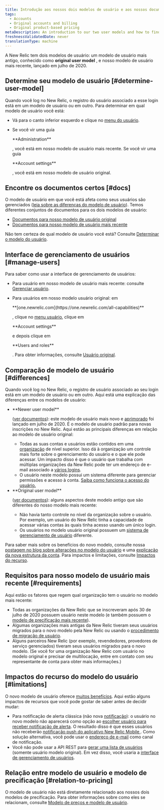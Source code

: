 ```yaml
---
title: Introdução aos nossos dois modelos de usuário e aos nossos documentos de gerenciamento de usuário
tags:
  - Accounts
  - Original accounts and billing
  - Original product-based pricing
metaDescription: An introduction to our two user models and how to find the user management docs you need.
freshnessValidatedDate: never
translationType: machine
---
```


A New Relic tem dois modelos de usuário: um modelo de usuário mais antigo, conhecido como <DNT>**original user model**</DNT> , e nosso modelo de usuário mais recente, lançado em julho de 2020.

## Determine seu modelo de usuário [#determine-user-model]

Quando você log no New Relic, o registro do usuário associado a esse login está em um modelo de usuário ou em outro. Para determinar em qual modelo de usuário você está:

* Vá para o canto inferior esquerdo e clique no [menu do usuário](/docs/accounts/accounts-billing/general-account-settings/intro-account-settings).

* Se você vir uma guia

  <DNT>
    **Administration**
  </DNT>

  , você está em nosso modelo de usuário mais recente. Se você vir uma guia

  <DNT>
    **Account settings**
  </DNT>

  , você está em nosso modelo de usuário original.

## Encontre os documentos certos [#docs]

O modelo de usuário em que você está afeta como seus usuários são gerenciados ([leia sobre as diferenças do modelo de usuário](#differences)). Temos diferentes conjuntos de documentos para os dois modelos de usuário:

* [Documentos para nosso modelo de usuário original](/docs/accounts/original-accounts-billing/original-users-roles/users-roles-original-user-model)
* [Documentos para nosso modelo de usuário mais recente](/docs/accounts/accounts-billing/new-relic-one-user-management/introduction-managing-users)

Não tem certeza de qual modelo de usuário você está? Consulte [Determinar o modelo do usuário](#determine-user-model).

## Interface de gerenciamento de usuários [#manage-users]

Para saber como usar a interface de gerenciamento de usuários:

* Para usuário em nosso modelo de usuário mais recente: consulte [Gerenciar usuário](/docs/accounts/accounts-billing/new-relic-one-user-management/user-management-ui-and-tasks#where).

* Para usuários em nosso modelo usuário original: em

  <DNT>
    **[one.newrelic.com](https://one.newrelic.com/all-capabilities)**
  </DNT>

  , clique no [menu usuário](/docs/accounts/accounts-billing/general-account-settings/intro-account-settings), clique em

  <DNT>
    **Account settings**
  </DNT>

  e depois clique em

  <DNT>
    **Users and roles**
  </DNT>

  . Para obter informações, consulte [Usuário original](/docs/accounts/original-accounts-billing/original-users-roles/users-roles-original-user-model/).

## Comparação de modelo de usuário [#differences]

Quando você log no New Relic, o registro de usuário associado ao seu login está em um modelo de usuário ou em outro. Aqui está uma explicação das diferenças entre os modelos de usuário:

* <DNT>
    **Newer user model**
  </DNT>

  ([ver documentos](/docs/accounts/accounts-billing/new-relic-one-user-management/introduction-managing-users)): este modelo de usuário mais novo e [aprimorado](https://www.newrelic.com/blog/how-to-relic/user-management-and-access-security) foi lançado em julho de 2020. É o modelo de usuário padrão para novas inscrições no New Relic. Aqui estão as principais diferenças em relação ao modelo de usuário original:

  * Todas as suas contas e usuários estão contidos em uma [organização](/docs/new-relic-account-structure) de nível superior. Isso dá à organização um controle mais forte sobre o gerenciamento do usuário e o que ele pode acessar. Um impacto disso é que o usuário que trabalha com múltiplas organizações da New Relic pode ter um endereço de e-mail associado a [vários logins](/docs/accounts/accounts-billing/general-account-settings/factors-affecting-access-features-data/#account-access).
  * O usuário neste modelo possui um sistema diferente para gerenciar permissões e acesso à conta. [Saiba como funciona o acesso do usuário.](/docs/accounts/accounts-billing/new-relic-one-user-management/user-management-concepts#understand-concepts)

* <DNT>
    **Original user model**
  </DNT>

  ([ver documentos](/docs/accounts/original-accounts-billing/original-users-roles/users-roles-original-user-model/)): alguns aspectos deste modelo antigo que são diferentes do nosso modelo mais recente:

  * Não havia tanto controle no nível da organização sobre o usuário. Por exemplo, um usuário do New Relic tinha a capacidade de acessar várias contas às quais tinha acesso usando um único login.
  * Os usuários no modelo usuário original possuem um [sistema de gerenciamento de usuário](/docs/accounts/original-accounts-billing/original-users-roles/users-roles-original-user-model) diferente.

Para saber mais sobre os benefícios do novo modelo, consulte nossa [postagem no blog sobre alterações no modelo do usuário](https://www.newrelic.com/blog/how-to-relic/user-management-and-access-security) e uma [explicação da nova estrutura da conta](/docs/accounts/accounts-billing/account-structure/new-relic-account-structure). Para impactos e limitações, consulte [Impactos do recurso](#limitations).

## Requisitos para nosso modelo de usuário mais recente [#requirements]

Aqui estão os fatores que regem qual organização tem o usuário no modelo mais recente:

* Todas as organizações da New Relic que se inscreveram após 30 de julho de 2020 possuem usuário neste modelo (e também possuem o [modelo de precificação mais recente](#pricing-plans)).
* Algumas organizações mais antigas da New Relic tiveram seus usuários migrados para o novo modelo pela New Relic ou usando o [procedimento de migração de usuário](/docs/accounts/original-accounts-billing/original-users-roles/user-migration).
* Alguns parceiros New Relic (por exemplo, revendedores, provedores de serviço gerenciados) tiveram seus usuários migrados para o novo modelo. (Se você for uma organização New Relic com usuário no modelo original e precisar de multilocação, entre em contato com seu representante de conta para obter mais informações.)

## Impactos do recurso do modelo do usuário [#limitations]

O novo modelo de usuário oferece [muitos benefícios](https://newrelic.com/blog/how-to-relic/user-management-and-access-security). Aqui estão alguns impactos de recursos que você pode gostar de saber antes de decidir mudar:

* Para notificação de alerta clássica (não nova [notificação](/docs/alerts-applied-intelligence/notifications/intro-notifications)): o usuário no novo modelo não aparecerá como opção ao [escolher usuário para receber notificação de alerta](/docs/alerts-applied-intelligence/new-relic-alerts/alert-notifications/notification-channels-control-where-send-alerts/#user). O resultado disso é que esses usuários não receberão [notificação push do aplicativo New Relic Mobile ](/docs/mobile-apps/new-relic-mobile-apps/authentication-alerts/alerting-new-relic-mobile-apps). Como solução alternativa, você pode usar o [endereço de e-mail](/docs/alerts-applied-intelligence/new-relic-alerts/alert-notifications/notification-channels-control-where-send-alerts/#email) como canal de notificação.
* Você não pode usar a API REST para [gerar uma lista de usuários](/docs/apis/rest-api-v2/account-examples-v2/listing-users-your-account/) (somente usuário modelo original). Em vez disso, você usaria a [interface de gerenciamento de usuários](/docs/accounts/accounts-billing/new-relic-one-user-management/user-management-ui-and-tasks#where).

## Relação entre modelo de usuário e modelo de precificação [#relation-to-pricing]

O modelo de usuário não está diretamente relacionado aos nossos dois modelos de precificação. Para obter informações sobre como eles se relacionam, consulte [Modelo de preços e modelo de usuário](/docs/accounts/original-accounts-billing/original-product-based-pricing/overview-pricing-models#pricing-user-table).
